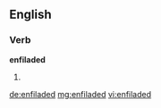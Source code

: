 ==English==

===Verb===
'''enfiladed'''

# {{past of|enfilade}}

[[de:enfiladed]]
[[mg:enfiladed]]
[[vi:enfiladed]]